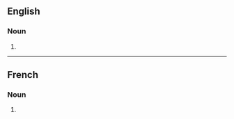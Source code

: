 ==English==

===Noun===
{{head|en|noun plural form}}

# {{plural of|obsession|lang=en}}

----

==French==

===Noun===
{{head|fr|noun plural form|g=f}}

# {{plural of|obsession|lang=fr}}